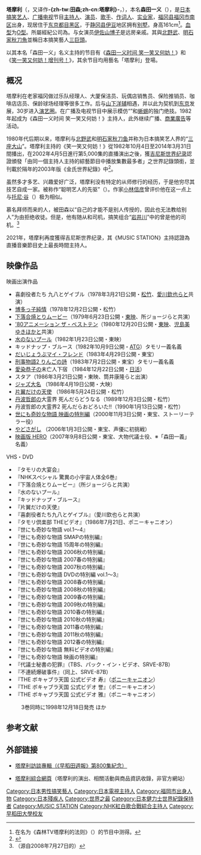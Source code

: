 {{noteTA
|G1=JP Show
|T=zh-cn:田森; zh-hans:塔摩利; zh-hant:塔摩利;
|1=zh-cn:田森; zh-hans:塔摩利; zh-hant:塔摩利;
}}
{{多個問題|
{{Refimprove|time=2011-04-09}}
{{Expand|time=2014-03-12T17:30:10+00:00}}
}}
{{藝人
|姓名 = 塔摩利
|類型 = 节目主持
|职业 = 主持人、搞笑艺人
|原名 = 森田 一义
|外文名 = タモリ
|外文 = 日語
|羅馬拼音 = Tamori
|國籍 = {{JPN}}
|出生日期 = {{Birth_date_and_age|1945|8|22}}
|出生地 = {{JPN}}[[福冈县|福冈县]][[福冈市|福冈市]][[南区_(福冈市)|南区]]
|活躍年代 = 1975年 至今
|經紀公司 = {{link-ja|田邊事務所|田辺エージェンシー}}
|awards =・1984年：获[[日本放送演藝大賞|日本放送演藝大賞]]<br />・1986年：获[[流行語大賞|流行語大賞]]<br />・2003年：获[[吉尼斯世界纪录|吉尼斯世界纪录]]<br />（同一主持人现场直播綜藝節目集數最高记录者）<br />・2010年：获第二屆[[伊丹十三獎|伊丹十三獎]]
}}
'''塔摩利'''（{{jpn|j=タモリ|rm=Tamori|f=y}}，又译作'''-{zh-tw:田森;zh-cn:塔摩利}-'''，{{bd|1945年|8月22日|||T}}），本名'''森田一义'''（{{jpn|j=森田 一義|hg=もりた かずよし|rm=Morita Kazuyoshi|f=y}}），是[[日本|日本]][[搞笑艺人|搞笑艺人]]、[[广播|广播]][[电视|电视]]节目[[主持人|主持人]]、[[演员|演员]]、[[歌手|歌手]]、[[作词人|作词人]]、[[实业家|实业家]]，[[福冈县|福冈县]][[福冈市|福冈市]][[南区_(福冈市)|南区]]出身，现居住于[[东京都|东京都]][[目黑区|目黑区]]，于[[静冈县|静冈县]][[伊豆|伊豆]]地区拥有[[别墅|别墅]]。身高161cm<ref>在名为《森林TV塔摩利的法则》（{{lang|ja|「ジャングルTVタモリの法則」}}）的节目中测得。</ref>。[[血型|血型]]为[[O型|O型]]。所屬經紀公司為{{link-ja|田邊事務所|田辺エージェンシー}}。与女演员[[伊佐山博子|伊佐山博子]]是远房亲戚。其與[[北野武|北野武]]、[[明石家秋刀魚|明石家秋刀魚]]並稱日本搞笑藝人[[三巨頭_(日本搞笑業界)|三巨頭]]。

以其本名「森田一义」名义主持的节目有《[[森田一义时间_笑一笑又何妨！|森田一义时间 笑一笑又何妨！]]》和《[[笑一笑又何妨！增刊号！|笑一笑又何妨！增刊号！]]》，其余节目均用藝名「塔摩利」登場。

==概况==
塔摩利在老家福冈做过乐队经理人、大厦保洁员、玩偶店销售员、保险推销员、咖啡店店员、保龄球场经理等很多工作。后与[[山下洋辅|山下洋辅]]相遇，并以此为契机到[[东京|东京]]发展，30岁进入[[演艺圈|演艺圈]]。在广播及电视节目中展示模仿“{{link-ja|假外国语|ハナモゲラ}}”和[[蜥蜴|蜥蜴]]的独门绝技。1982年起成为《森田一义时间 笑一笑又何妨！》主持人，此外继续广播、[[商業廣告|商業廣告]]等活动。

1980年代后期以来，塔摩利与[[北野武|北野武]]和[[明石家秋刀鱼|明石家秋刀鱼]]并称为日本搞笑艺人界的“[[三巨頭_(日本搞笑業界)|三座大山]]”。塔摩利主持的《笑一笑又何妨！》從1982年10月4日至2014年3月31日間播出，在2002年4月5日進行第5,000集的直播演出之後，獲[[吉尼斯世界纪录|吉尼斯世界纪录]]認證頒發「由同一個主持人主持的綜藝節目中播放集數最多者」之世界記錄頭銜，並刊載於隔年的2003年版《金氏世界紀錄》中<ref>{{cite web |url=http://www.fujitv.co.jp/b_hp/iitomo/guinness.html |language=ja |title=《笑一笑又何妨》金氏世界記錄認定紀念記者會訪談紀錄 |publisher=[[富士電視台|富士電視台]] |accessdate=2011-06-05 |archive-date=2020-07-18 |archive-url=https://web.archive.org/web/20200718054328/https://www.fujitv.co.jp/b_hp/iitomo/guinness.html |dead-url=no }}</ref>。

虽然多才多艺、兴趣爱好广泛，塔摩利没有特定的从师修行的经历，于是他穷尽其技艺自成一家。被称作“聪明艺人的先驱”（{{lang|ja|インテリ芸人の先駆け}}）。作家[[小林信彦|小林信彦]]曾评价他在这一点上与[[托尼·谷|托尼·谷]]（{{lang|ja|トニー谷}}）极为相似。

慕名拜师而来的人，被田森以“自己的才能不是别人传授的，因此也无法教给别人”为由拒绝收徒。但是，他有随从和司机，搞笑组合“[[岩井川|岩井川]]”中的{{lang|ja|[[岩井ジョニ男|岩井ジョニ男]]}}曾是他的司机。<ref>（源自2008年7月27日的{{lang|ja|《{{link-ja|FNS27時間テレビ!! みんな笑顔のひょうきん夢列島!!|FNS27時間テレビ (2008年)}}》}}）</ref>

2021年，塔摩利再度獲得吉尼斯世界纪录，其《MUSIC STATION》主持認證為直播音樂節目史上最長時間主持人。

== 映像作品 ==
<div class="NavFrame" style="clear:both;border:0">
<div class="NavHead" style="text-align:left">映画出演作品</div>
<div class="NavContent" style="text-align:left">
*喜劇役者たち 九八とゲイブル（1978年3月21日公開・[[松竹|松竹]]、[[愛川欽也|愛川欽也]]らと共演）
*[[博多っ子純情|博多っ子純情]]（1978年12月2日公開・松竹）
*[[下落合焼とりムービー|下落合焼とりムービー]]（1979年6月23日公開・[[東映|東映]]、所ジョージらと共演）
*[['80アニメーション_ザ・ベストテン|'80アニメーション ザ・ベストテン]]（1980年12月20日公開・[[東映|東映]]、[[児島美ゆき|児島美ゆき]]ほかと共演）
*[[水のないプール|水のないプール]]（1982年1月23日公開・東映）
*キッドナップ・ブルース（1982年10月9日公開・[[日本アート・シアター・ギルド|ATG]]）タモリ一義名義
*[[だいじょうぶマイ・フレンド|だいじょうぶマイ・フレンド]]（1983年4月29日公開・東宝）
*[[刑事物語#刑事物語2_りんごの詩|刑事物語2 りんごの詩]]（1983年7月2日公開・東宝）タモリ一義名義
*[[愛染恭子|愛染恭子]]の未亡人下宿 （1984年12月22日公開・[[日活|日活]]）
*スタア（1986年3月21日公開・東映、筒井康隆らと出演）
*[[ジャズ大名|ジャズ大名]] （1986年4月19日公開・大映）
*[[片翼だけの天使|片翼だけの天使]] （1986年5月24日公開・松竹）
*[[丹波哲郎|丹波哲郎]]の大霊界 死んだらどうなる（1989年12月3日公開・松竹）
*丹波哲郎の大霊界2 死んだらおどろいた!!（1990年1月13日公開・松竹）
*[[世にも奇妙な物語_映画の特別編|世にも奇妙な物語 映画の特別編]]（2000年11月3日公開・東宝、ストーリーテラー役）
*[[やどさがし|やどさがし]] （2006年1月3日公開・東宝、声優に初挑戦）
*[[HERO_(2007年の映画)|映画版 HERO]]（2007年9月8日公開・東宝、大物代議士役、※「森田一義」名義）
</div></div>

<div class="NavFrame" style="clear:both;border:0">
<div class="NavHead" style="text-align:left">VHS・DVD</div>
<div class="NavContent" style="text-align:left">
*『タモリの大宴会』
*『NHKスペシャル 驚異の小宇宙人体全6巻』
*『下落合焼とりムービー』（所ジョージらと共演）
*『水のないプール』
*『キッドナップ・ブルース』
*『片翼だけの天使』
*『喜劇役者たち九八とゲイブル』（愛川欽也らと共演）
*『タモリ倶楽部 THEビデオ』（1986年7月21日、ポニーキャニオン）
*『世にも奇妙な物語 vol.1〜4』
*『世にも奇妙な物語 SMAPの特別編』
*『世にも奇妙な物語 15周年の特別編』
*『世にも奇妙な物語 2006秋の特別編』
*『世にも奇妙な物語 2007春の特別編』
*『世にも奇妙な物語 2007秋の特別編』
*『世にも奇妙な物語 DVDの特別編 vol.1〜3』
*『世にも奇妙な物語 2008春の特別編』
*『世にも奇妙な物語 2008秋の特別編』
*『世にも奇妙な物語 2009春の特別編』
*『世にも奇妙な物語 2009秋の特別編』
*『世にも奇妙な物語 2010春の特別編』
*『世にも奇妙な物語 2010秋の特別編』
*『世にも奇妙な物語 2011春の特別編』
*『世にも奇妙な物語 2011秋の特別編』
*『世にも奇妙な物語 2012春の特別編』
*『世にも奇妙な物語 無料ビデオの特別編』
*『世にも奇妙な物語 映画の特別編』
*『代議士秘書の犯罪』（TBS、パック・イン・ビデオ、SRVE-87B）
*『不連続爆破事件』（同上、SRVE-87B）
*『THE ボキャブラ天国 公式ビデオ 寿』（[[ポニーキャニオン|ポニーキャニオン]]）
*『THE ボキャブラ天国 公式ビデオ 誉』（ポニーキャニオン）
*『THE ボキャブラ天国 公式ビデオ 雅』（ポニーキャニオン）
:3巻同時に1998年12月18日発売 ほか
</div></div>

==参考文献==
<references/>

==外部链接==
* {{ja}}[http://www.waseda.jp/student/weekly/people/obg-800.html 塔摩利訪談專輯（《早稻田週報》第800集紀念）] {{Wayback|url=http://www.waseda.jp/student/weekly/people/obg-800.html |date=20200825192939 }}
* {{ja}}[https://web.archive.org/web/20110728134758/http://www.246.ne.jp/~jun-nara/TAMORI.html 塔摩利綜合網頁]（塔摩利的演出、相關活動與商品資訊收錄，非官方網站）

{{NHK紅白歌合戰綜合主持人}}

{{Authority control}}
{{DEFAULTSORT:Tamori}}
[[Category:日本男性搞笑藝人|Category:日本男性搞笑藝人]]
[[Category:日本電視主持人|Category:日本電視主持人]]
[[Category:福岡市出身人物|Category:福岡市出身人物]]
[[Category:日本殘疾人|Category:日本殘疾人]]
[[Category:世界之最|Category:世界之最]]
[[Category:日本健力士世界紀錄保持者|Category:日本健力士世界紀錄保持者]]
[[Category:MUSIC_STATION|Category:MUSIC STATION]]
[[Category:NHK紅白歌合戰綜合主持人|Category:NHK紅白歌合戰綜合主持人]]
[[Category:早稻田大學校友|Category:早稻田大學校友]]